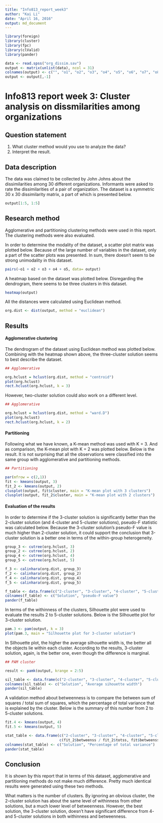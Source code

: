 ```yaml
---
title: "Info813_report_week3"
author: "Kai Li"
date: "April 16, 2016"
output: md_document
---
```


```r

library(foreign)
library(cluster)
library(fpc)
library(clValid)
library(pander)

data <- read.spss("org_dissim.sav")
output <- matrix(unlist(data), ncol = 31)
colnames(output) <- c("", "o1", "o2", "o3", "o4", "o5", "o6", "o7", "o8", "o9", "o10", "o11", "o12", "o13", "o14", "o15", "o16", "o17", "o18", "o19", "o20", "o21", "o22", "o23", "o24", "o25", "o26", "o27", "o28", "o29", "o30") 
output <- output[,-1]

```

# Info813 report week 3: Cluster analysis on dissmilarities among organizations

## Question statement

1. What cluster method would you use to analyze the data?
2. Interpret the result.

## Data description

The data was claimed to be collected by John Johns about the dissimilarities among 30 different organizations. Informants were asked to rate the dissimilarities of a pair of organization. The dataset is a symmetric 30 x 30 dissimilarity matrix, a part of which is presented below.

``` R

output[1:5, 1:5]

```

## Research method

Agglomerative and partitioning clustering methods were used in this report. The clustering methods were also evaluated.

In order to determine the modality of the dataset, a scatter plot matrix was plotted below. Because of the large number of variables in the dataset, only a part of the scatter plots was presented. In sum, there doesn't seem to be strong unimodality in this dataset.

``` R

pairs(~o1 + o2 + o3 + o4 + o5, data= output)

```

A heatmap based on the dataset was plotted below. Disregarding the dendrogram, there seems to be three clusters in this dataset.

``` R

heatmap(output)

```

All the distances were calculated using Euclidean method.

``` R

org.dist <- dist(output, method = "euclidean")

```

## Results

#### Agglomerative clustering

The dendrogram of the dataset using Euclidean method was plotted below. Combining with the heatmap shown above, the three-cluster solution seems to best describe the dataset.

``` R

## Agglomerative

org.hclust = hclust(org.dist, method = "centroid")
plot(org.hclust)
rect.hclust(org.hclust, k = 3)

```

However, two-cluster solution could also work on a different level.

``` R

## Agglomerative

org.hclust = hclust(org.dist, method = "ward.D")
plot(org.hclust)
rect.hclust(org.hclust, k = 2)

```

#### Partitioning

Following what we have known, a K-mean method was used with K = 3. And as comparison, the K-mean plot with K = 2 was plotted below. Below is the result. It is not surprising that all the observations were classified into the same group with agglomerative and partitioning methods.

``` R

## Partitioning

par(mfrow = c(2,1))
fit <- kmeans(output, 3)
fit_2 <- kmeans(output, 2)
clusplot(output, fit$cluster, main = "K-mean plot with 3 clusters")
clusplot(output, fit_2$cluster, main = "K-mean plot with 2 clusters")

```

#### Evaluation of the results

In order to determine if the 3-cluster solution is significantly better than the 2-cluster solution (and 4-cluster and 5-cluster solutions), pseudo-F statistic was calculated below. Because the 3-cluster solution's pseudo-F value is much higher than 2-cluster solution, it could support the conclusion that 3-cluster solution is a better one in terms of the within-group heterogeneity.

``` R

group_3 <- cutree(org.hclust, 3)
group_2 <- cutree(org.hclust, 2)
group_4 <- cutree(org.hclust, 4)
group_5 <- cutree(org.hclust, 5)

f_3 <- calinhara(org.dist, group_3)
f_2 <- calinhara(org.dist, group_2)
f_4 <- calinhara(org.dist, group_4)
f_5 <- calinhara(org.dist, group_5)

f_table <- data.frame(c("2-cluster", "3-cluster", "4-cluster", "5-cluster"), c(f_2, f_3, f_4, f_5))
colnames(f_table) <- c("Solution", "pseudo-F value")
pander(f_table)

```

In terms of the withinness of the clusters, Silhouette plot were used to evaluate the results 2 to 5-cluster solutions. Below is the Silhouette plot for 3-cluster solution.

``` R

pam.3 <- pam(output, k = 3)
plot(pam.3, main = "Silhouette plot for 3-cluster solution")

```

In Silhouette plot, the higher the average silhouette width is, the better all the objects lie within each cluster. According to the results, 3-cluster solution, again, is the better one, even though the difference is marginal.

``` R

## PAM cluster

result <- pamk(output, krange = 2:5)

sil_table <- data.frame(c("2-cluster", "3-cluster", "4-cluster", "5-cluster"), c(result$crit[2], result$crit[3], result$crit[4], result$crit[5]))
colnames(sil_table) <- c("Solution", "Average sihouette width")
pander(sil_table)

```

A validation method about betweenness is to compare the between sum of squares / total sum of squares, which the percentage of total variance that is explained by the cluster. Below is the summary of this number from 2 to 5-cluster solutions.

``` R

fit.4 <- kmeans(output, 4)
fit.5 <- kmeans(output, 5)

stat_table <- data.frame(c("2-cluster", "3-cluster", "4-cluster", "5-cluster"),
                         c(fit_2$betweenss / fit_2$totss, fit$betweenss / fit$totss, fit.4$betweenss / fit.4$totss, fit.5$betweenss / fit.5$totss))
colnames(stat_table) <- c("Solution", "Percentage of total variance")
pander(stat_table)

```

## Conclusion

It is shown by this report that in terms of this dataset, agglomerative and partitioning methods do not make much difference. Pretty much identical results were generated using these two methods.

What matters is the number of clusters. By ignoring an obvious cluster, the 2-cluster solution has about the same level of withinness from other solutions, but a much lower level of betweenness. However, the best solution, the 3-cluster solution, doesn't have significant difference from 4- and 5-cluster solutions in both withinness and betweenness.